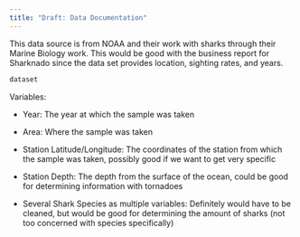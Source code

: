 ```yaml
---
title: "Draft: Data Documentation"
---
```


This data source is from NOAA and their work with sharks through their Marine Biology work. This would be good with the business report for Sharknado since the data set provides location, sighting rates, and years.

```r
dataset
```

Variables:

-   Year: The year at which the sample was taken

-   Area: Where the sample was taken

-   Station Latitude/Longitude: The coordinates of the station from which the sample was taken, possibly good if we want to get very specific

-   Station Depth: The depth from the surface of the ocean, could be good for determining information with tornadoes

-   Several Shark Species as multiple variables: Definitely would have to be cleaned, but would be good for determining the amount of sharks (not too concerned with species specifically)
